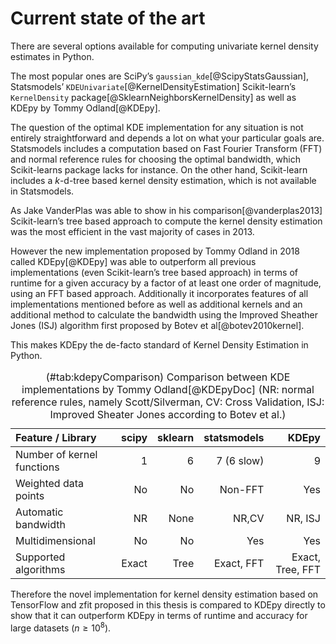 # Current state of the art {#currentState}

There are several options available for computing univariate kernel density estimates in Python.

The most popular ones are SciPy's `gaussian_kde`[@ScipyStatsGaussian], Statsmodels' `KDEUnivariate`[@KernelDensityEstimation] Scikit-learn's `KernelDensity`  package[@SklearnNeighborsKernelDensity] as well as KDEpy by Tommy Odland[@KDEpy].

The question of the optimal KDE implementation for any situation is not entirely straightforward and depends a lot on what your particular goals are. Statsmodels includes a computation based on Fast Fourier Transform (FFT) and normal reference rules for choosing the optimal bandwidth, which Scikit-learns package lacks for instance. On the other hand, Scikit-learn includes a $k$-d-tree based kernel density estimation, which is not available in Statsmodels.

As Jake VanderPlas was able to show in his comparison[@vanderplas2013] Scikit-learn's tree based approach to compute the kernel density estimation was the most efficient in the vast majority of cases in 2013.

However the new implementation proposed by Tommy Odland in 2018 called KDEpy[@KDEpy] was able to outperform all previous implementations (even Scikit-learn's tree based approach) in terms of runtime for a given accuracy by a factor of at least one order of magnitude, using an FFT based approach.
Additionally it incorporates features of all implementations mentioned before as well as additional kernels and an additional method to calculate the bandwidth using the Improved Sheather Jones (ISJ) algorithm first proposed by Botev et al[@botev2010kernel].

This makes KDEpy the de-facto standard of Kernel Density Estimation in Python.


Feature / Library                      scipy       sklearn   statsmodels             KDEpy
------------------------------ ------------- ------------- ------------- -----------------
Number of kernel functions                 1             6    7 (6 slow)                 9
Weighted data points                      No            No       Non-FFT               Yes
Automatic bandwidth                       NR          None         NR,CV           NR, ISJ
Multidimensional                          No            No           Yes               Yes
Supported algorithms                   Exact          Tree    Exact, FFT  Exact, Tree, FFT

Table: (\#tab:kdepyComparison) Comparison between KDE implementations by Tommy Odland[@KDEpyDoc] (NR: normal reference rules, namely Scott/Silverman, CV: Cross Validation, ISJ: Improved Sheater Jones according to Botev et al.)

Therefore the novel implementation for kernel density estimation based on TensorFlow and zfit proposed in this thesis is compared to KDEpy directly to show that it can outperform KDEpy in terms of runtime and accuracy for large datasets ($n \geq 10^8$).
